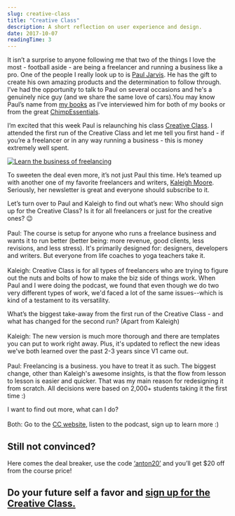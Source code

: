 ```yaml
---
slug: creative-class
title: "Creative Class"
description: A short reflection on user experience and design.
date: 2017-10-07
readingTime: 3
---
```


It isn’t a surprise to anyone following me that two of the things I love the most - football aside - are being a freelancer and running a business like a pro.
One of the people I really look up to is <a href="https://pjrvs.com">Paul Jarvis</a>. He has the gift to create his own amazing products and the determination to follow through. I’ve had the opportunity to talk to Paul on several occasions and he's a genuinely nice guy (and we share the same love of cars).You may know Paul’s name from <a href="/books/">my books</a> as I’ve interviewed him for both of my books or from the great <a href="https://chimpessentials.com/chimp/156/">ChimpEssentials</a>.

I’m excited that this week Paul is relaunching his class <a href="https://creativeclass.co/ref/50/">Creative Class</a>. I attended the first run of the Creative Class and let me tell you first hand - if you’re a freelancer or in any way running a business - this is money extremely well spent.

<a href="https://creativeclass.co/ref/50/" title="Learn the business of freelancing"><img src="https://creativeclass.co/wp-content/uploads/2017/09/cc-aff01.jpg" alt="Learn the business of freelancing" /></a>

To sweeten the deal even more, it’s not just Paul this time. He’s teamed up with another one of my favorite freelancers and writers, <a href="https://kaleighmoore.com/">Kaleigh Moore</a>. Seriously, her newsletter is great and everyone should subscribe to it.

Let’s turn over to Paul and Kaleigh to find out what’s new:
Who should sign up for the Creative Class? Is it for all freelancers or just for the creative ones? 😉<br /><br />
Paul:  The course is setup for anyone who runs a freelance business and wants it to run better (better being: more revenue, good clients, less revisions, and less stress). It's primarily designed for: designers, developers and writers. But everyone from life coaches to yoga teachers take it.<br /><br />
Kaleigh: Creative Class is for all types of freelancers who are trying to figure out the nuts and bolts of how to make the biz side of things work. When Paul and I were doing the podcast, we found that even though we do two very different types of work, we'd faced a lot of the same issues--which is kind of a testament to its versatility.

What’s the biggest take-away from the first run of the Creative Class - and what has changed for the second run? (Apart from Kaleigh)<br /><br />
Kaleigh: The new version is much more thorough and there are templates you can put to work right away. Plus, it's updated to reflect the new ideas we've both learned over the past 2-3 years since V1 came out.<br /><br />
Paul: Freelancing is a business. you have to treat it as such. The biggest change, other than Kaleigh's awesome insights, is that the flow from lesson to lesson is easier and quicker. That was my main reason for redesigning it from scratch. All decisions were based on 2,000+ students taking it the first time :)

I want to find out more, what can I do?<br /><br />
Both: Go to the <a href="https://creativeclass.co/ref/50/">CC website</a>, listen to the podcast, sign up to learn more :)

## Still not convinced?
Here comes the deal breaker, use the code <u>‘anton20’</u> and you’ll get $20 off from the course price!

## Do your future self a favor and <a href="https://creativeclass.co/ref/50/">sign up for the Creative Class.</a>